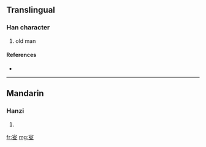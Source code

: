 {{also|叟}}
==Translingual==

===Han character===
{{Han char|rn=29|rad=又|as=07|sn=9|four=|canj=十火水 (JFE)}}

# old man

====References====
* {{Han ref|kx=0166.130|dkj=03167|dj=0378.070|hdz=10398.030|uh=53DC|ud=21468}}

----

==Mandarin==

===Hanzi===
{{cmn-hanzi|pin=[[sǒu]] ([[sou3]])|wg=sou<sup>3</sup>}}

# {{defn|Mandarin}}

[[fr:叜]]
[[mg:叜]]